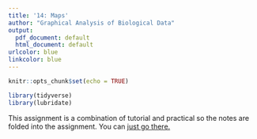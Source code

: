 ```yaml
---
title: '14: Maps'
author: "Graphical Analysis of Biological Data"
output:
  pdf_document: default
  html_document: default
urlcolor: blue
linkcolor: blue
---
```


```r
knitr::opts_chunk$set(echo = TRUE)
```


```r
library(tidyverse)
library(lubridate)
```

This assignment is a combination of tutorial and practical so the notes are folded into the assignment. You can [just go there.](https://youtu.be/dQw4w9WgXcQ)
